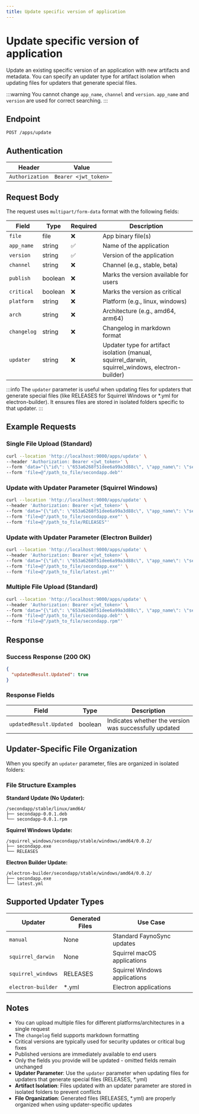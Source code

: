 ```yaml
---
title: Update specific version of application
---
```


# Update specific version of application

Update an existing specific version of an application with new artifacts and metadata. You can specify an updater type for artifact isolation when updating files for updaters that generate special files.

:::warning
You cannot change `app_name`, `channel` and `version`. `app_name` and `version` are used for correct searching.
:::

## Endpoint

```
POST /apps/update
```

## Authentication

| Header | Value |
|--------|-------|
| `Authorization` | `Bearer <jwt_token>` |

## Request Body

The request uses `multipart/form-data` format with the following fields:

| Field | Type | Required | Description |
|-------|------|----------|-------------|
| `file` | file | ❌ | App binary file(s) |
| `app_name` | string | ✅ | Name of the application |
| `version` | string | ✅ | Version of the application |
| `channel` | string | ❌ | Channel (e.g., stable, beta) |
| `publish` | boolean | ❌ | Marks the version available for users |
| `critical` | boolean | ❌ | Marks the version as critical |
| `platform` | string | ❌ | Platform (e.g., linux, windows) |
| `arch` | string | ❌ | Architecture (e.g., amd64, arm64) |
| `changelog` | string | ❌ | Changelog in markdown format |
| `updater` | string | ❌ | Updater type for artifact isolation (manual, squirrel_darwin, squirrel_windows, electron-builder) |

:::info
The `updater` parameter is useful when updating files for updaters that generate special files (like RELEASES for Squirrel Windows or *.yml for electron-builder). It ensures files are stored in isolated folders specific to that updater.
:::

## Example Requests

### Single File Upload (Standard)

```bash
curl --location 'http://localhost:9000/apps/update' \
--header 'Authorization: Bearer <jwt_token>' \
--form 'data="{\"id\": \"653a6268f51dee6a99a3d88c\", \"app_name\": \"secondapp\", \"version\": \"0.0.2\", \"channel\": \"stable\", \"publish\": true, \"platform\": \"linux\", \"arch\": \"amd64\", \"changelog\": \"\"}"' \
--form 'file=@"/path_to_file/secondapp.deb"'
```

### Update with Updater Parameter (Squirrel Windows)

```bash
curl --location 'http://localhost:9000/apps/update' \
--header 'Authorization: Bearer <jwt_token>' \
--form 'data="{\"id\": \"653a6268f51dee6a99a3d88c\", \"app_name\": \"secondapp\", \"version\": \"0.0.2\", \"channel\": \"stable\", \"publish\": true, \"platform\": \"windows\", \"arch\": \"amd64\", \"updater\": \"squirrel_windows\", \"changelog\": \"\"}"' \
--form 'file=@"/path_to_file/secondapp.exe"' \
--form 'file=@"/path_to_file/RELEASES"'
```

### Update with Updater Parameter (Electron Builder)

```bash
curl --location 'http://localhost:9000/apps/update' \
--header 'Authorization: Bearer <jwt_token>' \
--form 'data="{\"id\": \"653a6268f51dee6a99a3d88c\", \"app_name\": \"secondapp\", \"version\": \"0.0.2\", \"channel\": \"stable\", \"publish\": true, \"platform\": \"windows\", \"arch\": \"amd64\", \"updater\": \"electron-builder\", \"changelog\": \"\"}"' \
--form 'file=@"/path_to_file/secondapp.exe"' \
--form 'file=@"/path_to_file/latest.yml"'
```

### Multiple File Upload (Standard)

```bash
curl --location 'http://localhost:9000/apps/update' \
--header 'Authorization: Bearer <jwt_token>' \
--form 'data="{\"id\": \"653a6268f51dee6a99a3d88c\", \"app_name\": \"secondapp\", \"version\": \"0.0.2\", \"channel\": \"stable\", \"publish\": true, \"platform\": \"linux\", \"arch\": \"amd64\", \"changelog\": \"\"}"' \
--form 'file=@"/path_to_file/secondapp.deb"' \
--form 'file=@"/path_to_file/secondapp.rpm"'
```

## Response

### Success Response (200 OK)

```json
{
  "updatedResult.Updated": true
}
```

### Response Fields

| Field | Type | Description |
|-------|------|-------------|
| `updatedResult.Updated` | boolean | Indicates whether the version was successfully updated |

## Updater-Specific File Organization

When you specify an `updater` parameter, files are organized in isolated folders:

### File Structure Examples

**Standard Update (No Updater):**
```
/secondapp/stable/linux/amd64/
├── secondapp-0.0.1.deb
└── secondapp-0.0.1.rpm
```

**Squirrel Windows Update:**
```
/squirrel_windows/secondapp/stable/windows/amd64/0.0.2/
├── secondapp.exe
└── RELEASES
```

**Electron Builder Update:**
```
/electron-builder/secondapp/stable/windows/amd64/0.0.2/
├── secondapp.exe
└── latest.yml
```

## Supported Updater Types

| Updater | Generated Files | Use Case |
|---------|-----------------|----------|
| `manual` | None | Standard FaynoSync updates |
| `squirrel_darwin` | None | Squirrel macOS applications |
| `squirrel_windows` | RELEASES | Squirrel Windows applications |
| `electron-builder` | *.yml | Electron applications |

## Notes

- You can upload multiple files for different platforms/architectures in a single request
- The `changelog` field supports markdown formatting
- Critical versions are typically used for security updates or critical bug fixes
- Published versions are immediately available to end users
- Only the fields you provide will be updated - omitted fields remain unchanged
- **Updater Parameter**: Use the `updater` parameter when updating files for updaters that generate special files (RELEASES, *.yml)
- **Artifact Isolation**: Files updated with an updater parameter are stored in isolated folders to prevent conflicts
- **File Organization**: Generated files (RELEASES, *.yml) are properly organized when using updater-specific updates
